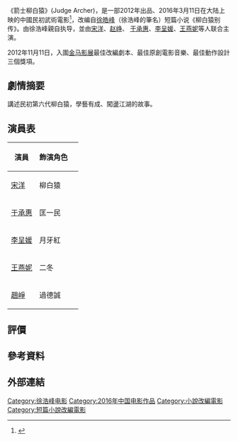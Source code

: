 {{expand|time=2016-11-07T07:28:53+00:00}}
《箭士柳白猿》(Judge Archer)，是一部2012年出品、2016年3月11日在大陆上映的中國民初武術電影<ref>{{Cite web |url=http://www.1905.com/news/20160201/973802.shtml |title=徐浩峰《箭士柳白猿》曝定档海报 3月18日上映 |access-date=2016-11-06 |archive-date=2019-12-05 |archive-url=https://web.archive.org/web/20191205003039/https://www.1905.com/news/20160201/973802.shtml |dead-url=no }}</ref>，改编自[[徐皓峰|徐皓峰]]（徐浩峰的筆名）短篇小说《柳白猿别传》。由徐浩峰親自执导，並由[[宋洋|宋洋]]、[[赵峥|赵峥]]、 [[于承惠|于承惠]]、[[李呈媛|李呈媛]]、[[王燕妮|王燕妮]]等人联合主演。

2012年11月11日，入圍[[金马影展|金马影展]]最佳改編劇本、最佳原創電影音樂、最佳動作設計三個獎項。

==劇情摘要==
講述民初第六代柳白猿，學藝有成、闖盪江湖的故事。

==演員表==
{| class="wikitable"
|-
! 演員!! 飾演角色 !! 
|-
| [[宋洋|宋洋]] || 柳白猿 || 
|-
| [[于承惠|于承惠]] || 匡一民 || 
|-
| [[李呈媛|李呈媛]] || 月牙紅 || 
|-
|[[王燕妮|王燕妮]] || 二冬 || 
|-
|[[趙崢|趙崢]] || 過德誠
|
|}

==評價==

==參考資料==
{{reflist}}

==外部連結==

{{徐浩峰电影作品}}
[[Category:徐浩峰电影|Category:徐浩峰电影]]
[[Category:2016年中国电影作品|Category:2016年中国电影作品]]
[[Category:小說改編電影|Category:小說改編電影]]
[[Category:短篇小說改編電影|Category:短篇小說改編電影]]